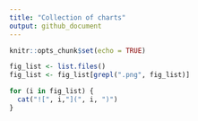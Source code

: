 ```yaml
---
title: "Collection of charts"
output: github_document
---
```


```r
knitr::opts_chunk$set(echo = TRUE)
```

```r
fig_list <- list.files()
fig_list <- fig_list[grepl(".png", fig_list)]

for (i in fig_list) {
  cat("![", i,"](", i, ")")
}
```